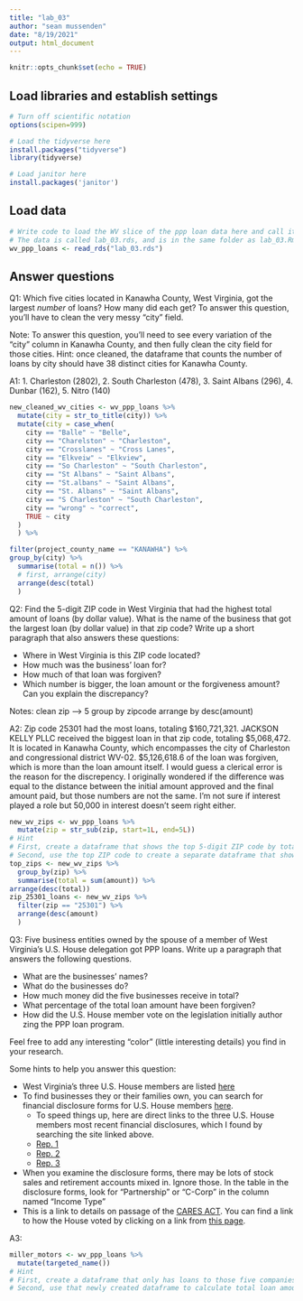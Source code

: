 ```yaml
---
title: "lab_03"
author: "sean mussenden"
date: "8/19/2021"
output: html_document
---
```


```r
knitr::opts_chunk$set(echo = TRUE)
```

## Load libraries and establish settings
```r
# Turn off scientific notation
options(scipen=999)

# Load the tidyverse here
install.packages("tidyverse")
library(tidyverse)

# Load janitor here
install.packages('janitor')
```

## Load data
```r
# Write code to load the WV slice of the ppp loan data here and call it wv_ppp_loans.
# The data is called lab_03.rds, and is in the same folder as lab_03.Rmd (this data notebook)
wv_ppp_loans <- read_rds("lab_03.rds")

```

## Answer questions

Q1: Which five cities located in Kanawha County, West Virginia, got the largest _number_ of loans? How many did each get? To answer this question, you'll have to clean the very messy "city" field.


Note: To answer this question, you'll need to see every variation of the "city" column in Kanawha County, and then fully clean the city field for those cities. Hint: once cleaned, the dataframe that counts the number of loans by city should have 38 distinct cities for Kanawha County.

A1: 1. Charleston (2802), 2. South Charleston (478), 3. Saint Albans (296), 4. Dunbar (162), 5. Nitro (140)

```r

new_cleaned_wv_cities <- wv_ppp_loans %>%
  mutate(city = str_to_title(city)) %>%
  mutate(city = case_when(
    city == "Balle" ~ "Belle",
    city == "Charelston" ~ "Charleston",
    city == "Crosslanes" ~ "Cross Lanes",
    city == "Elkveiw" ~ "Elkview",
    city == "So Charleston" ~ "South Charleston",
    city == "St Albans" ~ "Saint Albans",
    city == "St.albans" ~ "Saint Albans",
    city == "St. Albans" ~ "Saint Albans",
    city == "S Charleston" ~ "South Charleston",
    city == "wrong" ~ "correct",
    TRUE ~ city
  )
  ) %>% 

filter(project_county_name == "KANAWHA") %>%
group_by(city) %>%
  summarise(total = n()) %>%
  # first, arrange(city)
  arrange(desc(total)
  )

```

Q2: Find the 5-digit ZIP code in West Virginia that had the highest total amount of loans (by dollar value). What is the name of the business that got the largest loan (by dollar value) in that zip code? Write up a short paragraph that also answers these questions:

* Where in West Virginia is this ZIP code located?
* How much was the business' loan for?
* How much of that loan was forgiven?
* Which number is bigger, the loan amount or the forgiveness amount? Can you explain the discrepancy?

Notes: 
clean zip --> 5 
group by zipcode
arrange by desc(amount)


A2: Zip code 25301 had the most loans, totaling $160,721,321. JACKSON KELLY PLLC received the biggest loan in that zip code, totaling $5,068,472. It is located in Kanawha County, which encompasses the city of Charleston and congressional district WV-02. $5,126,618.6 of the loan was forgiven, which is more than the loan amount itself. I would guess a clerical error is the reason for the discrepency. I originally wondered if the difference was equal to the distance between the initial amount approved and the final amount paid, but those numbers are not the same. I'm not sure if interest played a role but 50,000 in interest doesn't seem right either.

```r

new_wv_zips <- wv_ppp_loans %>%
  mutate(zip = str_sub(zip, start=1L, end=5L))
# Hint
# First, create a dataframe that shows the top 5-digit ZIP code by total dollar amount
# Second, use the top ZIP code to create a separate dataframe that shows the business with the biggest loan in that ZIP code.
top_zips <- new_wv_zips %>% 
  group_by(zip) %>% 
  summarise(total = sum(amount)) %>%
arrange(desc(total))
zip_25301_loans <- new_wv_zips %>%
  filter(zip == "25301") %>%
  arrange(desc(amount)
  )

```

Q3: Five business entities owned by the spouse of a member of West Virginia's U.S. House delegation got PPP loans. Write up a paragraph that answers the following questions.   

  * What are the businesses' names?
  * What do the businesses do?
  * How much money did the five businesses receive in total?
  * What percentage of the total loan amount have been forgiven?
  * How did the U.S. House member vote on the legislation initially author zing the PPP loan program.

Feel free to add any interesting "color" (little interesting details) you find in your research.  

Some hints to help you answer this question:

* West Virginia's three U.S. House members are listed [here](https://www.govtrack.us/congress/members/WV#representatives)
* To find businesses they or their families own, you can search for financial disclosure forms for U.S. House members [here](https://disclosures-clerk.house.gov/PublicDisclosure/FinancialDisclosure#Search).
  * To speed things up, here are direct links to the three U.S. House members most recent financial disclosures, which I found by searching the site linked above.
  * [Rep. 1](https://disclosures-clerk.house.gov/public_disc/financial-pdfs/2020/10042042.pdf)
  * [Rep. 2](https://disclosures-clerk.house.gov/public_disc/financial-pdfs/2020/10040330.pdf)
  * [Rep. 3](https://disclosures-clerk.house.gov/public_disc/financial-pdfs/2020/10042734.pdf)
* When you examine the disclosure forms, there may be lots of stock sales and retirement accounts mixed in.  Ignore those. In the table in the disclosure forms, look for "Partnership" or "C-Corp" in the column named "Income Type"
* This is a link to details on passage of the [CARES ACT](https://www.congress.gov/bill/116th-congress/house-bill/748). You can find a link to how the House voted by clicking on a link from [this page](https://www.congress.gov/bill/116th-congress/house-bill/748/actions).

A3:

```r
miller_motors <- wv_ppp_loans %>%
  mutate(targeted_name())
# Hint
# First, create a dataframe that only has loans to those five companies
# Second, use that newly created dataframe to calculate total loan amount and percentage forgiven for those companies

```
